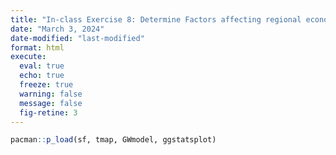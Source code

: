 ```yaml
---
title: "In-class Exercise 8: Determine Factors affecting regional economic"
date: "March 3, 2024"
date-modified: "last-modified"
format: html
execute:
  eval: true
  echo: true
  freeze: true
  warning: false
  message: false
  fig-retine: 3
---
```


```r
pacman::p_load(sf, tmap, GWmodel, ggstatsplot)
```



